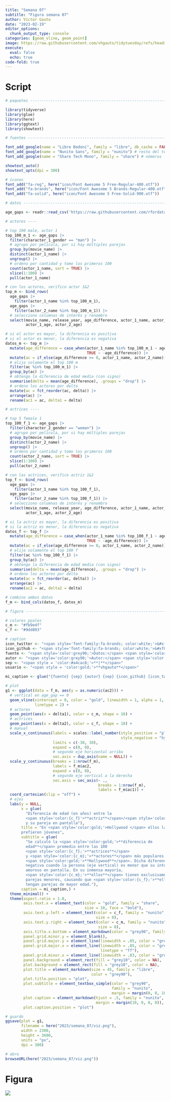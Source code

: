 ```yaml
---
title: "Semana 07"
subtitle: "Figura semana 07"
author: Víctor Gauto
date: "2023-02-19"
editor_options:
  chunk_output_type: console
categories: [geom_vline, geom_point]
image: https://raw.githubusercontent.com/vhgauto/tidytuesday/refs/heads/main/2023/semana_07/viz.png
execute:
  eval: false
  echo: true
code-fold: true
---
```



# Script

```r
# paquetes ----------------------------------------------------------------

library(tidyverse)
library(glue)
library(here)
library(ggtext)
library(showtext)

# fuentes -----------------------------------------------------------------

font_add_google(name = "Libre Bodoni", family = "libre", db_cache = FALSE) # título
font_add_google(name = "Nunito Sans", family = "nunito") # resto del texto
font_add_google(name = "Share Tech Mono", family = "share") # números

showtext_auto()
showtext_opts(dpi = 300)

# íconos
font_add("fa-reg", here("icon/Font Awesome 5 Free-Regular-400.otf"))
font_add("fa-brands", here("icon/Font Awesome 5 Brands-Regular-400.otf"))
font_add("fa-solid", here("icon/Font Awesome 5 Free-Solid-900.otf"))

# datos -------------------------------------------------------------------

age_gaps <- readr::read_csv('https://raw.githubusercontent.com/rfordatascience/tidytuesday/master/data/2023/2023-02-14/age_gaps.csv')

# actores ----

# top 100 male, actor 1
top_100_m_1 <- age_gaps |> 
  filter(character_1_gender == "man") |> 
  # agrupo por película, por si hay múltiples parejas
  group_by(movie_name) |> 
  distinct(actor_1_name) |> 
  ungroup() |> 
  # ordeno por cantidad y tomo los primeros 100
  count(actor_1_name, sort = TRUE) |> 
  slice(1:100) |> 
  pull(actor_1_name)

# con los actores, verifico actor 1&2
top_m <- bind_rows(
  age_gaps |> 
    filter(actor_1_name %in% top_100_m_1),
  age_gaps |> 
    filter(actor_2_name %in% top_100_m_1)) |> 
  # selecciono columnas de interés y renombro
  select(movie_name, release_year, age_difference, actor_1_name, actor_2_name, 
         actor_1_age, actor_2_age)

# si el actor es mayor, la diferencia es positiva
# si el actor es menor, la diferencia es negativa
datos_m <- top_m |> 
  mutate(age_difference = case_when(actor_1_name %in% top_100_m_1 ~ age_difference,
                                    TRUE ~ -age_difference)) |>
  mutate(ac = if_else(age_difference >= 0, actor_1_name, actor_2_name)) |>  
  # elijo solamente el top 100 m
  filter(ac %in% top_100_m_1) |>
  group_by(ac) |> 
  # obtengo la diferencia de edad media (con signo)
  summarise(delta = mean(age_difference), .groups = "drop") |> 
  # ordeno los actores por delta
  mutate(ac = fct_reorder(ac, delta)) |> 
  arrange(ac) |> 
  rename(ac1 = ac, delta1 = delta)

# actrices ----

# top 5 female 1
top_100_f_1 <- age_gaps |> 
  filter(character_2_gender == "woman") |> 
  # agrupo por película, por si hay múltiples parejas
  group_by(movie_name) |> 
  distinct(actor_2_name) |> 
  ungroup() |> 
  # ordeno por cantidad y tomo los primeros 100
  count(actor_2_name, sort = TRUE) |> 
  slice(1:100) |> 
  pull(actor_2_name)

# con las actrices, verifico actriz 1&2
top_f <- bind_rows(
  age_gaps |> 
    filter(actor_1_name %in% top_100_f_1),
  age_gaps |> 
    filter(actor_2_name %in% top_100_f_1)) |> 
  # selecciono columnas de interés y renombro
  select(movie_name, release_year, age_difference, actor_1_name, actor_2_name, 
         actor_1_age, actor_2_age)

# si la actriz es mayor, la diferencia es positiva
# si la actriz es menor, la diferencia es negativa
datos_f <- top_f |> 
  mutate(age_difference = case_when(actor_1_name %in% top_100_f_1 ~ age_difference,
                                    TRUE ~ -age_difference)) |>
  mutate(ac = if_else(age_difference >= 0, actor_1_name, actor_2_name)) |>  
  # elijo solamente el top 100 f
  filter(ac %in% top_100_f_1) |>
  group_by(ac) |> 
  # obtengo la diferencia de edad media (con signo)
  summarise(delta = mean(age_difference), .groups = "drop") |> 
  # ordeno los actores por delta
  mutate(ac = fct_reorder(ac, delta)) |> 
  arrange(ac) |> 
  rename(ac2 = ac, delta2 = delta)

# combino ambos datos
f_m <- bind_cols(datos_f, datos_m)

# figura ------------------------------------------------------------------

# colores ppales
c_m <- "#fb9e4f"
c_f <- "#9dd893"

# caption
icon_twitter <- "<span style='font-family:fa-brands; color:white;'>&#xf099;</span>"
icon_github <- "<span style='font-family:fa-brands; color:white;'>&#xf09b;</span>"
fuente <- "<span style='color:grey90;'>Datos:</span> <span style='color:gold;'><span style='font-family:mono;'>{**tidytuesdayR**}</span> semana 7</span>"
autor <- "<span style='color:grey90;'>Autor:</span> <span style='color:gold;'>**Víctor Gauto**</span>"
sep <- "<span style = 'color:#a4cac8;'>**|**</span>"
usuario <- "<span style = 'color:gold;'>**vhgauto**</span>"

mi_caption <- glue("{fuente} {sep} {autor} {sep} {icon_github} {icon_twitter} {usuario}")

# plot
g1 <- ggplot(data = f_m, aes(y = as.numeric(ac2))) +
  # vertical en age_gap == 0
  geom_vline(xintercept = 0, color = "gold", linewidth = 1, alpha = 1,
             linetype = 2) +
  # actores
  geom_point(aes(x = delta1), color = c_m, shape = 16) +
  # actrices
  geom_point(aes(x = delta2), color = c_f, shape = 18) +
  # manual
  scale_x_continuous(labels = scales::label_number(style_positive = "plus",
                                                   style_negative = "hyphen"),
                     limits = c(-30, 30),
                     expand = c(0, 0),
                     # segundo eje horizontal arriba
                     sec.axis = dup_axis(name = NULL)) +
  scale_y_continuous(breaks = 1:nrow(f_m),
                     labels = f_m$ac2,
                     expand = c(0, 0),
                     # segundo eje vertical a la derecha
                     sec.axis = sec_axis(~ .,
                                         breaks = 1:nrow(f_m),
                                         labels = f_m$ac1)) +
  coord_cartesian(clip = "off") +
  # ejes
  labs(y = NULL, 
       x = glue(
         "Diferencia de edad (en años) entre la 
         <span style='color:{c_f}'>**actriz**</span>/<span style='color:{c_m}'>**actor**</span> 
         y su pareja en pantalla"),
       title = "En <span style='color:gold;'>Hollywood </span> ellos las<br> 
       prefieren jóvenes",
       subtitle = glue(
         "Se calculó la <span style='color:gold;'>**diferencia de 
         edad**</span> promedio entre las 100 
         <span style='color:{c_f};'>**actrices**</span> 
         y <span style='color:{c_m};'>**actores**</span> más populares de 
         <span style='color:gold;'>**Hollywood**</span>. Dicha diferencia es 
         negativa cuando la persona (eje vertical) es menor que su interés 
         amoroso en pantalla. En su inmensa mayoría, 
         <span style='color:{c_m};'>**ellos**</span> tienen exclusivamente 
         parejas menores, causando que <span style='color:{c_f};'>**ellas**</span> 
         tengan parejas de mayor edad."),
       caption = mi_caption,) +
  theme_minimal() +
  theme(aspect.ratio = 1.8,
        axis.text.x = element_text(color = "gold", family = "share", 
                                   size = 10, face = "bold"),
        axis.text.y.left = element_text(color = c_f, family = "nunito", 
                                        size = 8),
        axis.text.y.right = element_text(color = c_m, family = "nunito", 
                                         size = 8),
        axis.title.x.bottom = element_markdown(color = "grey90", family = "nunito"),
        panel.grid.minor.y = element_blank(),
        panel.grid.major.y = element_line(linewidth = .05, color = "grey30"),
        panel.grid.major.x = element_line(linewidth = .05, color = "grey30",
                                          linetype = "ff"),
        panel.grid.minor.x = element_line(linewidth = .03, color = "grey30"),
        panel.background = element_rect(fill = "grey10", color = NA),
        plot.background = element_rect(fill = "grey10", color = NA),
        plot.title = element_markdown(size = 45, family = "libre", 
                                      color = "grey90"),
        plot.title.position = "plot",
        plot.subtitle = element_textbox_simple(color = "grey90", 
                                               family = "nunito",
                                               margin = margin(0, 0, 10, 0)),
        plot.caption = element_markdown(hjust = .5, family = "nunito",
                                        margin = margin(10, 0, 0, 0)),
        plot.caption.position = "plot")

# guardo
ggsave(plot = g1,
       filename = here("2023/semana_07/viz.png"),
       width = 2300,
       height = 3600,
       units = "px",
       dpi = 300)

# abro
browseURL(here("2023/semana_07/viz.png"))
```

# Figura

![](https://raw.githubusercontent.com/vhgauto/tidytuesday/refs/heads/main/2023/semana_07/viz.png)


